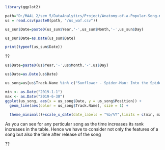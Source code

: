 ```{r}
library(ggplot2)
```


```{r}
path="D:/MAAL 2/sem 5/DataAnalytics/Project/Anatomy-of-a-Popular-Song-master/data/"
us = read.csv(paste0(path, "/us_waf.csv"))
```




```{r}
us_sun$Date=paste0(us_sun$Year,'-',us_sun$Month,'-',us_sun$Day)
```

```{r}
us_sun$Date=as.Date(us_sun$Date)

```

```{r}
print(typeof(us_sun$Date))
```
??
```{r}
us$Date=paste0(us$Year,'-',us$Month,'-',us$Day)

```

```{r}
us$Date=as.Date(us$Date)
```

```{r}
us_song=us[us$Track.Name %in% c("Sunflower - Spider-Man: Into the Spider-Verse", "Wow.") ,]
``` 


```{r}
min <- as.Date("2019-1-1")
max <- as.Date("2019-6-30")
ggplot(us_song, aes(x = us_song$Date, y = us_song$Position)) + 
  geom_line(aes(color = us_song$Track.Name), size = 1) +
  
  theme_minimal()+scale_x_date(date_labels = "%b/%Y",limits = c(min, max))
```
As you can see for any perticular song as the time increases its rank increases in the table.
Hence we have  to consider not only the features of a song but also the time after release of the song




??


